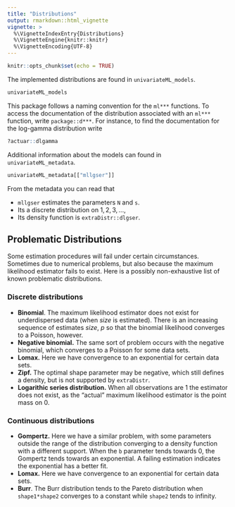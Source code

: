 ```yaml
---
title: "Distributions"
output: rmarkdown::html_vignette
vignette: >
  %\VignetteIndexEntry{Distributions}
  %\VignetteEngine{knitr::knitr}
  %\VignetteEncoding{UTF-8}
---
```


```r
knitr::opts_chunk$set(echo = TRUE)
```

The implemented distributions are found in `univariateML_models`.

```r
univariateML_models
```

This package follows a naming convention for the `ml***` functions. To access the
documentation of the distribution associated with an `ml***` function, write `package::d***`. 
For instance, to find the documentation for the log-gamma distribution write

```r
?actuar::dlgamma
```


Additional information about the models can found in `univariateML_metadata`.
```r
univariateML_metadata[["mllgser"]]
```

From the metadata you can read that 

* `mllgser` estimates the parameters `N` and `s`.
* Its a discrete distribution on $1,2,3,...$,
* Its density function is `extraDistr::dlgser`.

## Problematic Distributions
Some estimation procedures will fail under certain circumstances. Sometimes due to numerical problems,
but also because the maximum likelihood estimator fails to exist. Here is a possibly non-exhaustive list of known problematic distributions.

### Discrete distributions
* **Binomial**. The maximum likelihood estimator does not exist for underdispersed data (when $size$ is estimated). There is an increasing sequence of estimates $size$, $p$ so that the binomial likelihood converges to a Poisson, however.
* **Negative binomial.** The same sort of problem occurs with the negative binomial, which converges to a Poisson for some data sets.
* **Lomax.** Here we have convergence to an exponential for certain data sets.
* **Zipf.** The optimal shape parameter may be negative, which still defines a density, but is not supported by `extraDistr`.
* **Logarithic series distribution.** When all observations are $1$ the estimator does not exist, as the "actual" maximum likelihood estimator is the point mass on $0$.

### Continuous distributions
* **Gompertz.** Here we have a similar problem, with some parameters outside the range of the distribution converging to a density function with a different support. When the `b` parameter tends towards 0, the Gompertz tends towards an exponential. A failing estimation indicates the exponential has a better fit.
* **Lomax.** Here we have convergence to an exponential for certain data sets.
* **Burr**. The Burr distribution tends to the Pareto distribution when `shape1*shape2` converges to a constant while `shape2` tends to infinity.  
